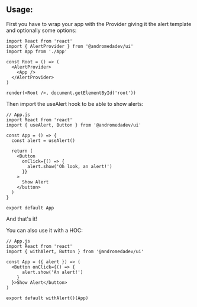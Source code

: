 
<Meta title="Components/AlertProvider/Use" />

## Usage:

First you have to wrap your app with the Provider giving it the alert template and optionally some options:

```tsx
import React from 'react'
import { AlertProvider } from '@andromedadev/ui'
import App from './App'

const Root = () => (
  <AlertProvider>
    <App />
  </AlertProvider>
)

render(<Root />, document.getElementById('root'))
```

Then import the useAlert hook to be able to show alerts:

```tsx
// App.js
import React from 'react'
import { useAlert, Button } from '@andromedadev/ui'

const App = () => {
  const alert = useAlert()

  return (
    <Button
      onClick={() => {
        alert.show('Oh look, an alert!')
      }}
    >
      Show Alert
    </button>
  )
}

export default App
```

And that's it!

You can also use it with a HOC:

```tsx
// App.js
import React from 'react'
import { withAlert, Button } from '@andromedadev/ui'

const App = ({ alert }) => (
  <Button onClick={() => {
      alert.show('An alert!')
    }
  }>Show Alert</button>
)

export default withAlert()(App)
```
